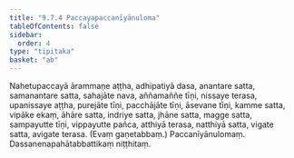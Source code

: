 ```yaml
---
title: "9.7.4 Paccayapaccanīyānuloma"
tableOfContents: false
sidebar:
  order: 4
type: "tipitaka"
basket: "ab"
---
```



<DynamicBreadcrumb />

<Division number="104">

<Paragraph number="1052">
Nahetupaccayā ārammaṇe aṭṭha, adhipatiyā dasa, anantare satta, samanantare satta, sahajāte nava, aññamaññe tīṇi, nissaye terasa, upanissaye aṭṭha, purejāte tīṇi, pacchājāte tīṇi, āsevane tīṇi, kamme satta, vipāke ekaṃ, āhāre satta, indriye satta, jhāne satta, magge satta, sampayutte tīṇi, vippayutte pañca, atthiyā terasa, natthiyā satta, vigate satta, avigate terasa. (Evaṃ gaṇetabbaṃ.)

</Paragraph>
</Division>

<Paragraph number="1053" type="center">
Paccanīyānulomaṃ.



</Paragraph>

<Paragraph number="1054" type="center">
Dassanenapahātabbattikaṃ niṭṭhitaṃ.
</Paragraph>